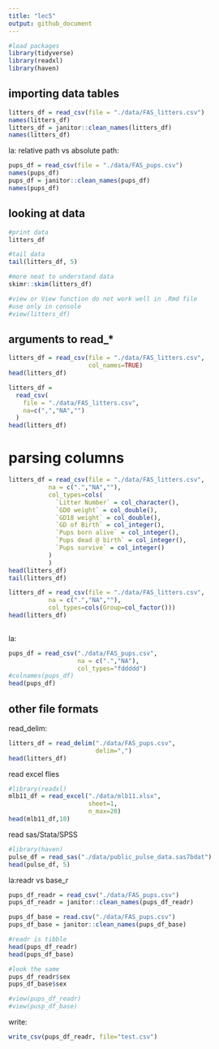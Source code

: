 ```yaml
---
title: "lec5"
output: github_document
---
```



```r
#load packages
library(tidyverse)
library(readxl)
library(haven)
```

## importing data tables
```r
litters_df = read_csv(file = "./data/FAS_litters.csv")
names(litters_df)
litters_df = janitor::clean_names(litters_df)
names(litters_df)
```

la:
relative path vs absolute path:
```r
pups_df = read_csv(file = "./data/FAS_pups.csv")
names(pups_df)
pups_df = janitor::clean_names(pups_df)
names(pups_df)

```

## looking at data

```r
#print data
litters_df

#tail data
tail(litters_df, 5)

#more neat to understand data
skimr::skim(litters_df)

#view or View function do not work well in .Rmd file
#use only in console 
#view(litters_df)
```

## arguments to read_*
```r
litters_df = read_csv(file = "./data/FAS_litters.csv",
                      col_names=TRUE)
head(litters_df)
```

```r
litters_df = 
  read_csv(
    file = "./data/FAS_litters.csv",
    na=c(",","NA","")
  )
head(litters_df)
```

# parsing columns
```r
litters_df = read_csv(file = "./data/FAS_litters.csv",
           na = c(".","NA",""),
           col_types=cols(
             `Litter Number` = col_character(),
             `GD0 weight` = col_double(),
             `GD18 weight` = col_double(),
             `GD of Birth` = col_integer(),
             `Pups born alive` = col_integer(),
             `Pups dead @ birth` = col_integer(),
             `Pups survive` = col_integer()
           )
           )
head(litters_df)
tail(litters_df)
```

```r
litters_df = read_csv(file = "./data/FAS_litters.csv",
           na = c(".","NA",""),
           col_types=cols(Group=col_factor()))
head(litters_df)
           
```

la:
```r
pups_df = read_csv("./data/FAS_pups.csv",
                   na = c(".","NA"),
                   col_types="fddddd")
#colnames(pups_df)
head(pups_df)
```

## other file formats
read_delim:
```r
litters_df = read_delim("./data/FAS_pups.csv",
                        delim=",")
head(litters_df)
```

read excel flies
```r
#library(readxl)
mlb11_df = read_excel("./data/mlb11.xlsx",
                      sheet=1,
                      n_max=20)
head(mlb11_df,10)

```

read sas/Stata/SPSS

```r
#library(haven)
pulse_df = read_sas("./data/public_pulse_data.sas7bdat")
head(pulse_df, 5)

```

la:readr vs base_r

```r

pups_df_readr = read_csv("./data/FAS_pups.csv")
pups_df_readr = janitor::clean_names(pups_df_readr)

pups_df_base = read.csv("./data/FAS_pups.csv")
pups_df_base = janitor::clean_names(pups_df_base)

#readr is tibble
head(pups_df_readr)
head(pups_df_base)

#look the same
pups_df_readr$sex
pups_df_base$sex

#view(pups_df_readr)
#view(pusp_df_base)

```

write:
```r

write_csv(pups_df_readr, file="test.csv")

```

